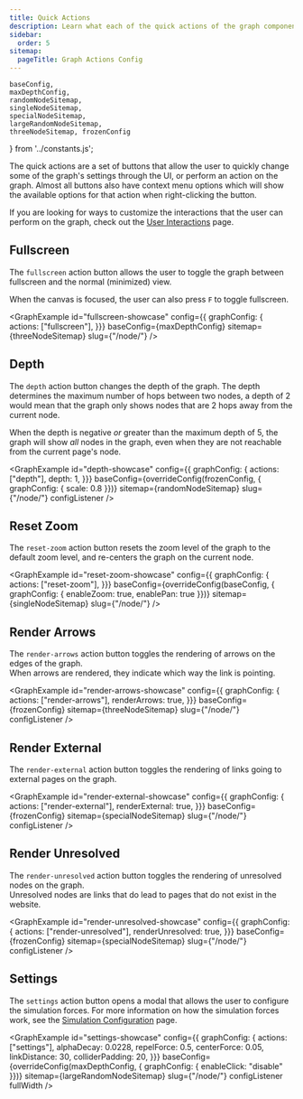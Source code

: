 ```yaml
---
title: Quick Actions
description: Learn what each of the quick actions of the graph component do and how to use them.
sidebar:
  order: 5
sitemap:
  pageTitle: Graph Actions Config
---
```



	baseConfig,
	maxDepthConfig,
	randomNodeSitemap,
	singleNodeSitemap,
	specialNodeSitemap,
	largeRandomNodeSitemap,
	threeNodeSitemap, frozenConfig
} from '../constants.js';

The quick actions are a set of buttons that allow the user to quickly change some of the graph's settings through the UI,
or perform an action on the graph.
Almost all buttons also have context menu options which will show the available options for that action when right-clicking the button.

If you are looking for ways to customize the interactions that the user can perform on the graph,
check out the [User Interactions](/starlight-site-graph/configuration/graph/interaction) page.

## Fullscreen

The `fullscreen` action button allows the user to toggle the graph between fullscreen and the normal (minimized) view.

When the canvas is focused, the user can also press `F` to toggle fullscreen.

<GraphExample id="fullscreen-showcase" config={{ graphConfig: {
	actions: ["fullscreen"],
}}} baseConfig={maxDepthConfig} sitemap={threeNodeSitemap} slug={"/node/"} />

## Depth

The `depth` action button changes the depth of the graph. The depth determines the maximum number of hops between two nodes,
a depth of 2 would mean that the graph only shows nodes that are 2 hops away from the current node.

When the depth is negative _or_ greater than the maximum depth of 5,
the graph will show _all_ nodes in the graph, even when they are not reachable from the current page's node.

<GraphExample id="depth-showcase" config={{ graphConfig: {
	actions: ["depth"],
	depth: 1,
}}} baseConfig={overrideConfig(frozenConfig, { graphConfig: { scale: 0.8 }})} sitemap={randomNodeSitemap} slug={"/node/"} configListener />

## Reset Zoom

The `reset-zoom` action button resets the zoom level of the graph to the default zoom level,
and re-centers the graph on the current node.

<GraphExample id="reset-zoom-showcase" config={{ graphConfig: {
	actions: ["reset-zoom"],
}}} baseConfig={overrideConfig(baseConfig, { graphConfig: { enableZoom: true, enablePan: true }})} sitemap={singleNodeSitemap} slug={"/node/"} />

## Render Arrows

The `render-arrows` action button toggles the rendering of arrows on the edges of the graph. \
When arrows are rendered, they indicate which way the link is pointing.

<GraphExample id="render-arrows-showcase" config={{ graphConfig: {
	actions: ["render-arrows"],
	renderArrows: true,
}}} baseConfig={frozenConfig} sitemap={threeNodeSitemap} slug={"/node/"} configListener />

## Render External

The `render-external` action button toggles the rendering of links going to external pages on the graph.

<GraphExample id="render-external-showcase" config={{ graphConfig: {
	actions: ["render-external"],
	renderExternal: true,
}}} baseConfig={frozenConfig} sitemap={specialNodeSitemap} slug={"/node/"} configListener />


## Render Unresolved

The `render-unresolved` action button toggles the rendering of unresolved nodes on the graph. \
Unresolved nodes are links that do lead to pages that do not exist in the website.

<GraphExample id="render-unresolved-showcase" config={{ graphConfig: {
		actions: ["render-unresolved"],
		renderUnresolved: true,
	}}} baseConfig={frozenConfig} sitemap={specialNodeSitemap} slug={"/node/"} configListener />


## Settings

The `settings` action button opens a modal that allows the user to configure the simulation forces.
For more information on how the simulation forces work, see the [Simulation Configuration](/starlight-site-graph/configuration/graph/simulation) page.

<GraphExample id="settings-showcase" config={{ graphConfig: {
	actions: ["settings"],
	alphaDecay: 0.0228,
	repelForce: 0.5,
	centerForce: 0.05,
	linkDistance: 30,
	colliderPadding: 20,
}}} baseConfig={overrideConfig(maxDepthConfig, { graphConfig: { enableClick: "disable" }})} sitemap={largeRandomNodeSitemap} slug={"/node/"} configListener fullWidth />

